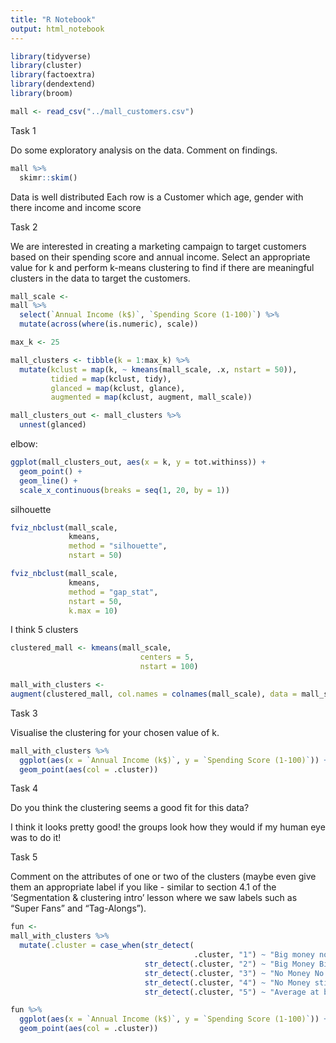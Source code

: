 ```yaml
---
title: "R Notebook"
output: html_notebook
---
```

```r
library(tidyverse)
library(cluster)
library(factoextra)
library(dendextend)
library(broom)
```


```r
mall <- read_csv("../mall_customers.csv")
```


Task 1

Do some exploratory analysis on the data. Comment on findings.


```r
mall %>% 
  skimr::skim()
```
Data is well distributed
Each row is a Customer which age, gender with there income and income score 


Task 2

We are interested in creating a marketing campaign to target customers based on their spending score and annual income. Select an appropriate value for k and perform k-means clustering to find if there are meaningful clusters in the data to target the customers.


```r
mall_scale <-
mall %>% 
  select(`Annual Income (k$)`, `Spending Score (1-100)`) %>% 
  mutate(across(where(is.numeric), scale))
```



```r

max_k <- 25

mall_clusters <- tibble(k = 1:max_k) %>% 
  mutate(kclust = map(k, ~ kmeans(mall_scale, .x, nstart = 50)),
         tidied = map(kclust, tidy),
         glanced = map(kclust, glance),
         augmented = map(kclust, augment, mall_scale))

```

```r
mall_clusters_out <- mall_clusters %>% 
  unnest(glanced)
```

elbow:

```r

ggplot(mall_clusters_out, aes(x = k, y = tot.withinss)) +
  geom_point() +
  geom_line() +
  scale_x_continuous(breaks = seq(1, 20, by = 1))

```
silhouette 

```r

fviz_nbclust(mall_scale,
             kmeans,
             method = "silhouette",
             nstart = 50)

```
```r

fviz_nbclust(mall_scale,
             kmeans,
             method = "gap_stat",
             nstart = 50,
             k.max = 10)

```
I think 5 clusters 

```r
clustered_mall <- kmeans(mall_scale,
                             centers = 5,
                             nstart = 100)
```


```r

mall_with_clusters <-
augment(clustered_mall, col.names = colnames(mall_scale), data = mall_scale)

```


Task 3

Visualise the clustering for your chosen value of k.


```r
mall_with_clusters %>% 
  ggplot(aes(x = `Annual Income (k$)`, y = `Spending Score (1-100)`)) +
  geom_point(aes(col = .cluster)) 

```



Task 4

Do you think the clustering seems a good fit for this data?

I think it looks pretty good! 
the groups look how they would if my human eye was to do it! 



Task 5

Comment on the attributes of one or two of the clusters (maybe even give them an appropriate label if you like - similar to section 4.1 of the ‘Segmentation & clustering intro’ lesson where we saw labels such as “Super Fans” and “Tag-Alongs”).

```r
fun <-
mall_with_clusters %>% 
  mutate(.cluster = case_when(str_detect(
                                         .cluster, "1") ~ "Big money no spend",
                              str_detect(.cluster, "2") ~ "Big Money Big Spend",
                              str_detect(.cluster, "3") ~ "No Money No spend",
                              str_detect(.cluster, "4") ~ "No Money still spend!!",
                              str_detect(.cluster, "5") ~ "Average at both"))


```

```r
fun %>% 
  ggplot(aes(x = `Annual Income (k$)`, y = `Spending Score (1-100)`)) +
  geom_point(aes(col = .cluster)) 

```

